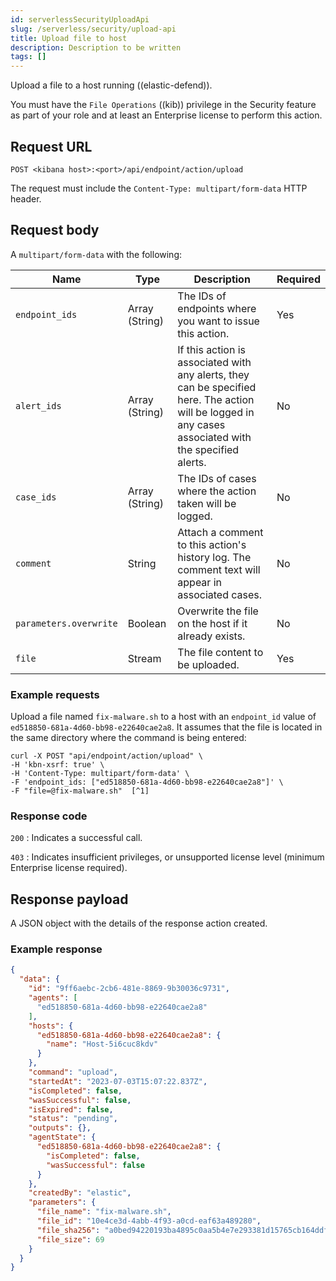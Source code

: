 ```yaml
---
id: serverlessSecurityUploadApi
slug: /serverless/security/upload-api
title: Upload file to host
description: Description to be written
tags: []
---
```


<div id="upload-api"></div>

Upload a file to a host running ((elastic-defend)).

You must have the `File Operations` ((kib)) privilege in the Security feature as part of your role and at least an Enterprise license to perform this action.

## Request URL

`POST <kibana host>:<port>/api/endpoint/action/upload`

The request must include the `Content-Type: multipart/form-data` HTTP header.

## Request body

A `multipart/form-data` with the following:

| Name | Type | Description | Required |
|---|---|---|---|
| `endpoint_ids` | Array (String) | The IDs of endpoints where you want to issue this action. | Yes |
| `alert_ids` | Array (String) | If this action is associated with any alerts, they can be specified here. The action will be logged in any cases associated with the specified alerts. | No |
| `case_ids` | Array (String) | The IDs of cases where the action taken will be logged. | No |
| `comment` | String | Attach a comment to this action's history log. The comment text will appear in associated cases. | No |
| `parameters.overwrite` | Boolean | Overwrite the file on the host if it already exists. | No |
| `file` | Stream | The file content to be uploaded. | Yes |

### Example requests

Upload a file named `fix-malware.sh` to a host with an `endpoint_id` value of `ed518850-681a-4d60-bb98-e22640cae2a8`. It assumes that the file is located in the same directory where the command is being entered:

```shell
curl -X POST "api/endpoint/action/upload" \
-H 'kbn-xsrf: true' \
-H 'Content-Type: multipart/form-data' \
-F 'endpoint_ids: ["ed518850-681a-4d60-bb98-e22640cae2a8"]' \
-F "file=@fix-malware.sh"  [^1]
```
[^1]: The relative path to the file to upload. Note the path must be preceded with `@`.

### Response code

`200` 
    : Indicates a successful call.

`403` 
    : 	Indicates insufficient privileges, or unsupported license level (minimum Enterprise license required).

## Response payload

A JSON object with the details of the response action created.

### Example response

```json
{
  "data": {
    "id": "9ff6aebc-2cb6-481e-8869-9b30036c9731",
    "agents": [
      "ed518850-681a-4d60-bb98-e22640cae2a8"
    ],
    "hosts": {
      "ed518850-681a-4d60-bb98-e22640cae2a8": {
        "name": "Host-5i6cuc8kdv"
      }
    },
    "command": "upload",
    "startedAt": "2023-07-03T15:07:22.837Z",
    "isCompleted": false,
    "wasSuccessful": false,
    "isExpired": false,
    "status": "pending",
    "outputs": {},
    "agentState": {
      "ed518850-681a-4d60-bb98-e22640cae2a8": {
        "isCompleted": false,
        "wasSuccessful": false
      }
    },
    "createdBy": "elastic",
    "parameters": {
      "file_name": "fix-malware.sh",
      "file_id": "10e4ce3d-4abb-4f93-a0cd-eaf63a489280",
      "file_sha256": "a0bed94220193ba4895c0aa5b4e7e293381d15765cb164ddf7be5cdd010ae42a",
      "file_size": 69
    }
  }
}

```
